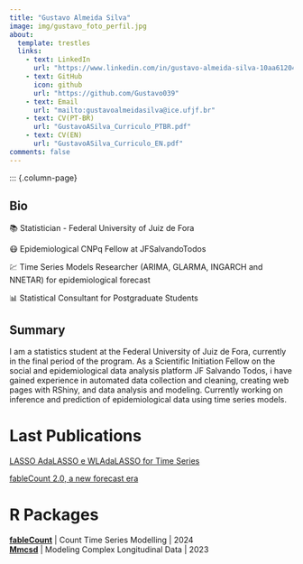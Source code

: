 ```yaml
---
title: "Gustavo Almeida Silva"
image: img/gustavo_foto_perfil.jpg
about:
  template: trestles
  links:
    - text: LinkedIn
      url: "https://www.linkedin.com/in/gustavo-almeida-silva-10aa61204/"
    - text: GitHub
      icon: github
      url: "https://github.com/Gustavo039"
    - text: Email
      url: "mailto:gustavoalmeidasilva@ice.ufjf.br"
    - text: CV(PT-BR)
      url: "GustavoASilva_Curriculo_PTBR.pdf"
    - text: CV(EN)
      url: "GustavoASilva_Curriculo_EN.pdf"      
comments: false
---
```

::: {.column-page}

## Bio

📚 Statistician - Federal University of Juiz de Fora

😷 Epidemiological CNPq Fellow at JFSalvandoTodos

💹 Time Series Models Researcher (ARIMA, GLARMA, INGARCH and NNETAR) for epidemiological forecast

📊 Statistical Consultant for Postgraduate Students

## Summary

I am a statistics student at the Federal University of Juiz de Fora, currently in the final period of the program. As a Scientific Initiation Fellow on the social and epidemiological data analysis platform JF Salvando Todos, i have gained experience in automated data collection and cleaning, creating web pages with RShiny, and data analysis and modeling. Currently working on inference and prediction of epidemiological data using time series models.

<p></p>

# Last Publications

[LASSO AdaLASSO e WLAdaLASSO for Time Series](arquivos_materias/LASSO_TS.html)

[fableCount 2.0, a new forecast era](https://gustavo039.github.io/fableCount/reference/index.html)


# R Packages

**[fableCount](https://gustavo039.github.io/fableCount/index.html)** | Count Time Series Modelling | 2024  
**[Mmcsd](https://cran.r-project.org/web/packages/Mmcsd/index.html)** | Modeling Complex Longitudinal Data | 2023  



